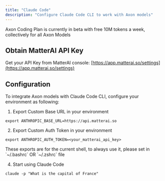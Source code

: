```yaml
---
title: "Claude Code"
description: "Configure Claude Code CLI to work with Axon models"
---
```


<Tip>
Axon Coding Plan is currently in beta with free 10M tokens a week, collectively for all Axon Models
</Tip>

## Obtain MatterAI API Key
Get your API Key from MatterAI console: [https://app.matterai.so/settings](https://app.matterai.so/settings)

## Configuration

To integrate Axon models with Claude Code CLI, configure your environment as following:

1. Export Custom Base URL in your environment
```
export ANTHROPIC_BASE_URL=https://api.matterai.so
```

2. Export Custom Auth Token in your environment
```
export ANTHROPIC_AUTH_TOKEN=<your_matterai_api_key>
```

<Note>
These exports are for the current shell, to always use it, please set in `~/.bashrc` OR `~/.zshrc` file
</Note>

4. Start using Claude Code
```
claude -p "What is the capital of France"
```